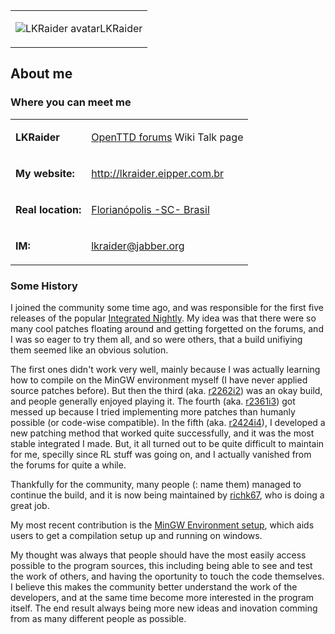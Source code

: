 {|style="float:right; width:0%; text-align:center; font-size:8pt; background:#F1F1ED"
|[[File:en/Archive/Community/Users/LKavatar.png|LKRaider avatar]]LKRaider
|}
== About me ==
===Where you can meet me===
{|
|<b>LKRaider</b>
|[http://www.tt-forums.net/index.php?c=20 OpenTTD forums]
Wiki Talk page
|-
|<b>My website:</b>
|http://lkraider.eipper.com.br
|-
|<b>Real location:</b>
|[https://www.wikipedia.org/wiki/Floripa Florianópolis -SC- Brasil]
|-
|<b>IM:</b>
|[mailto:lkraider@jabber.org lkraider@jabber.org]
|}

===Some History===
I joined the community some time ago, and was responsible for the first five releases of the popular [[en/IntegratedNightly|Integrated Nightly]]. My idea was that there were so many cool patches floating  around and getting forgetted on the forums, and I was so eager to try them all, and so were others, that a build unifiying them seemed like an obvious solution.

The first ones didn't work very well, mainly because I was actually learning how to compile on the MinGW environment myself (I have never applied source patches before). But then the third (aka. <u>r2262i2</u>) was an okay build, and people generally enjoyed playing it. The fourth (aka. <u>r2361i3</u>) got messed up because I tried implementing more patches than humanly possible (or code-wise compatible).
In the fifth (aka. <u>r2424i4</u>), I developed a new patching method that worked quite successfully, and it was the most stable integrated I made.
But, it all turned out to be quite difficult to maintain for me, specilly since RL stuff was going on, and I actually vanished from the forums for quite a while.

Thankfully for the community, many people ({{en/Todo}}: name them) managed to continue the build, and it is now being maintained by [http://www.tt-forums.net/profile.php?mode=viewprofile&u=1217 richk67], who is doing a great job.


My most recent contribution is the [http://www.tt-forums.net/viewtopic.php?t=24533 MinGW Environment setup], which aids users to get a compilation setup up and running on windows.


My thought was always that people should have the most easily access possible to the program sources, this including being able to see and test the work of others, and having the oportunity to touch the code themselves.
I believe this makes the community better understand the work of the developers, and at the same time become more interested in the program itself. The end result always being more new ideas and inovation comming from as many different people as possible.